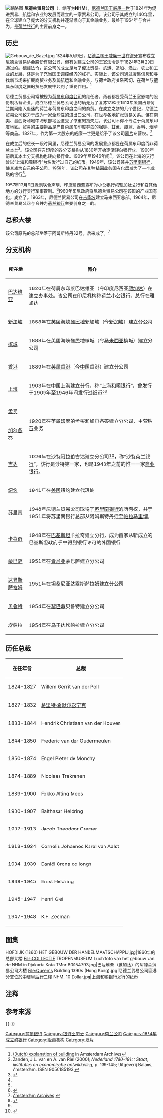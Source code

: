 [[File:De_Bazel_Amsterdam_NHM_Nederlandsche_Handel-Maatschappij.jpg|缩略图]]
'''尼德兰贸易公司'''{{efn|荷兰语“Nederlandsche Handel-Maatschappij”直译为“尼德兰贸易协会”，其英文名为“Netherlands Trading Society”。《外国货币侵华与掠夺史论》一书中将其称为“荷兰贸易协会”<ref name=wghb/>。}}（{{Lang-nl|Nederlandsche Handel-Maatschappij}}，缩写为'''NHM'''），[[荷兰君主列表|尼德兰国王]][[威廉一世_(尼德兰)|威廉一世]]于1824年为促进贸易、航运和农业的发展而建立的一家贸易公司。该公司于其成立的140年里，在全球建立了庞大的分支机构并逐渐倾向于其金融业务，最终于1964年与{{link-nl|屯特银行|Twentsche Bank}}合并为{{le|荷兰通用银行|Algemene Bank Nederland}}，是[[荷兰银行|荷兰银行]]的主要前身之一。

== 历史 ==
[[File:Gebouw_de_Bazel.jpg|thumb]]
1824年5月9日，[[尼德兰|尼德兰]]国王[[威廉一世_(尼德兰)|威廉一世]]在[[海牙|海牙]]宣布成立尼德兰贸易协会股份有限公司，但有关建立公司的王室法令是于1824年3月29日通过的。根据法令，该公司的成立是为了促进贸易、航运、造船、渔业、农业和工业的发展，还是为了充当国王调控经济的杠杆。实际上，该公司通过搜集信息和寻找新市场来扩展商贸业务及其航运和金融业务，与荷兰政府关系密切，在荷兰与[[荷属东印度|荷属东印度]]之间的贸易发展中起到了重要作用。<ref>[http://www.amsterdam.nl/stad_in_beeld/inhoud/typisch_amsterdams?ActItmIdt=3899 (Dutch) explanation of building] {{Webarchive|url=https://archive.is/20070527074959/http://www.amsterdam.nl/stad_in_beeld/inhoud/typisch_amsterdams?ActItmIdt=3899 |date=2007-05-27 }} in Amsterdam Archives</ref>

尼德兰贸易公司常被视为[[荷属东印度公司|荷属东印度公司]]的继任者，两者都是受荷兰王室影响的股份制私营企业。成立尼德兰贸易公司也的确是为了复苏1795至1813年法国占领荷兰期间陷入低迷的荷兰与荷属东印度之间的商贸。在成立之初的几个世纪，尼德兰贸易公司致力于成为一家全球性的进出口公司，在世界各地扩张贸易关系。但在南美、墨西哥和地中海东部地区遭受了惨重的损失后，该公司不得不专注于荷属东印度地区。贸易的主要物品是产自荷属东印度群岛的[[咖啡|咖啡]]、[[甘蔗|甘蔗]]、[[靛蓝|靛蓝]]、香料、烟草等商品。1827年，作为第一大股东的威廉一世更是给予了该公司[[鸦片|鸦片]]专营权。<ref name="vZ">Zanden, J.L. van en A. van Riel (2000); ''Nederland 1780-1914: Staat, instituties en economische ontwikkeling'', p. 139-145; Uitgeverij Balans, Amsterdam. ISBN 9050185193.</ref>

在成立后的很长一段时间里，尼德兰贸易公司的发展重点都是在荷属东印度而非荷兰本土<ref name=history>{{citeweb |title=History |url=https://www.abnamro.com/en/about-abnamro/our-company/history/index.html |publisher=ABN AMRO Bank N.V. |accessdate=2016-09-27 |archive-date=2017-06-06 |archive-url=https://web.archive.org/web/20170606180627/https://www.abnamro.com/en/about-abnamro/our-company/history/index.html |dead-url=no }}</ref>。该公司在东印度的各分支机构从1880年开始逐渐转向银行业，1900年前后其本土分支机构也转向银行业。1909年至1946年间<ref name=history/>，该公司在上海的支行曾以“上海和囒银行”为名发行过自己的纸币。1949年，该公司兼并[[苏里南银行|苏里南银行]]，使其成为自己的子公司。1958年，该公司在其种植园业务国有化后成为了一个成熟的银行<ref name=history/>。

1957年12月9日发表联合声明，印度尼西亚宣布对小公银行的雅加达总行和在其他地方的分行实行军事管制。<ref>{{Cite web |url=http://www.lssdjt.com/d/19571208.html |title=1957年12月8日 (丁酉年十月十七)印尼宣布管制荷兰在印尼种植的庄园和开设的银行 |accessdate=2016年9月29日 |archive-date=2016年10月2日 |archive-url=https://web.archive.org/web/20161002183159/http://www.lssdjt.com/d/19571208.html |dead-url=no }}</ref>1960年印尼政府将尼德兰贸易公司在该国的产业国有化，成立了{{link-id|印度尼西亚进出口银行|Bank Ekspor Impor Indonesia}}。1963年，尼德兰贸易公司在[[吉隆坡|吉隆坡]]建立马来西亚总部。1964年，尼德兰贸易公司与{{link-nl|屯特银行|Twentsche Bank}}合并为[[荷兰银行|荷兰银行]]主要前身之一的{{le|荷兰通用银行|Algemene Bank Nederland}}。

== 总部大楼 ==
该公司原先的总部{{link-nl|德巴泽尔大楼 (阿姆斯特丹)|De Bazel (Amsterdam)|德巴泽尔大楼}}坐落于阿姆斯特丹{{link-nl|费泽尔街|Vijzelstraat}}32号，后来成了{{le|阿姆斯特丹市档案馆|Amsterdam City Archives}}。<ref>[http://stadsarchief.amsterdam.nl/english/home.en.html Amsterdam Archives] {{webarchive|url=https://web.archive.org/web/20090614210412/http://stadsarchief.amsterdam.nl/english/home.en.html |date=2009-06-14 }}</ref>

== 分支机构 ==
{| class="wikitable"
|-
! 所在地 !! 简介
|-
| [[巴达维亚|巴达维亚]] || 1826年在荷属东印度巴达维亚（今印度尼西亚[[雅加达|雅加达]]）在建立办事处。该公司在印尼机构称荷兰小公银行，总行在雅加达
|-
| [[新加坡|新加坡]] || 1858年在英国[[海峡殖民地|海峡殖民地]]新加坡（今[[新加坡|新加坡]]）建立分公司
|-
| [[槟城|槟城]] || 1888年在英国海峡殖民地槟城（今[[马来西亚|马来西亚]]槟城）建立分公司
|-
| [[香港|香港]] || 1889年在[[英属香港|英属香港]]（今[[中国|中国]]香港）建立分公司
|-
| [[上海|上海]] || 1903年在[[中国|中国]][[上海|上海]]建立分行，称“[[上海和囒银行|上海和囒银行]]”，曾发行于1909年至1946年间发行过纸币<ref name=wghb>{{Cite book |title=外国货币侵华与掠夺史论:1845-1949 |author=曲振涛;张新知 |year=2007 |publisher=中国财政经济出版社 |location=北京 |isbn=9787509508060}}</ref>{{rp|2-4}}<ref name=history/>
|-
| [[孟买|孟买]] || rowspan=2 | 1920年在[[英属印度|英属印度]]的孟买和加尔各答建立分公司，主营[[钻石|钻石]]业务
|-
| [[加尔各答|加尔各答]] 
|-
| [[吉达|吉达]] || 1926年在[[沙特阿拉伯|沙特阿拉伯]]吉达建立分公司<ref>{{cite web|url=http://www.shb.com.sa/en/about/AboutSHB/History.aspx|title=History|publisher=Saudi Hollandi Bank|accessdate=2016-09-27|archive-date=2016-06-30|archive-url=https://web.archive.org/web/20160630095137/http://www.shb.com.sa/en/about/AboutSHB/History.aspx|dead-url=no}}</ref>，称“[[沙特荷兰银行|沙特荷兰银行]]”，该行是沙特第一家，也是1948年之前的惟一一家[[商业银行|商业银行]]。
|-
| [[纽约|纽约]] || 1941年在[[美国|美国]]纽约建立代理处
|-
| [[苏里南|苏里南]] || 1948年尼德兰贸易公司取得了[[苏里南银行|苏里南银行]]的所有权，并于1951年将苏里南银行总部从阿姆斯特丹迁至[[帕拉马里博|帕拉马里博]]。
|-
| [[卡拉奇|卡拉奇]] || 1948年在[[巴基斯坦|巴基斯坦]]卡拉奇建立分行，成为首家从新成立的巴基斯坦政府手中得到银行许可的外国银行
|-
| [[蒙巴萨|蒙巴萨]] || 1951年在[[肯尼亚|肯尼亚]]蒙巴萨建立分公司
|-
| [[达累斯萨拉姆|达累斯萨拉姆]] || 1951年在[[坦桑尼亚|坦桑尼亚]]达累斯萨拉姆建立分公司
|-
| [[贝鲁特|贝鲁特]] || 1954年在[[黎巴嫩|黎巴嫩]]贝鲁特建立分公司
|-
| [[坎帕拉|坎帕拉]] || 1954年在[[乌干达|乌干达]]坎帕拉建立分公司
|}

== 历任总裁 ==
{| class="wikitable vatop" width="50%"
! 在任年份 !! 总裁 
|-
|1824-1827 || Willem Gerrit van der Poll
|-
|1827-1832 || [[格里特·希默尔彭宁克|格里特·希默尔彭宁克]]
|-
|1833-1844 || Hendrik Christiaan van der Houven
|-
|1844-1850 || Frederic van der Oudermeulen
|-
|1850-1874 || Engel Pieter de Monchy
|-
|1874-1889 || Nicolaas Trakranen
|-
|1889-1900 || Fokko Alting Mees
|-
|1900-1907 || Balthasar Heldring
|-
|1907-1913 || Jacob Theodoor Cremer
|-
|1913-1934 || Cornelis Johannes Karel van Aalst
|-
|1934-1939 || Daniël Crena de Iongh
|-
|1939-1945 || Ernst Heldring
|-
|1945-1947 || Henri Giel
|-
|1947-1948 || K.F. Zeeman
|}

== 图集 ==
<gallery>
HOFDIJK (1860) HET GEBOUW DER HANDELMAATSCHAPPIJ.jpg|1860年的总部大楼
File:COLLECTIE TROPENMUSEUM Luchtfoto van het gebouw van de NHM in Djakarta Kota TMnr 60054793.jpg|巴达维亚（雅加达）的尼德兰贸易公司大楼
File:Queen's Building 1890s (Hong Kong).jpg|尼德兰贸易公司香港分支位於[[中環|中環]][[皇后行|皇后行]]二樓
NHM. 10 Dollar.jpg|上海和囒银行发行的纸币
</gallery>

== 注释 ==
{{notelist}}

== 参考來源 ==
{{reflist|2}}

{{-}}
{{清代货币}}

[[Category:荷蘭銀行|Category:荷蘭銀行]]
[[Category:银行业历史|Category:银行业历史]]
[[Category:荷兰公司|Category:荷兰公司]]
[[Category:1824年成立的银行|Category:1824年成立的银行]]
[[Category:贩毒机构|Category:贩毒机构]]
[[Category:鴉片|Category:鴉片]]